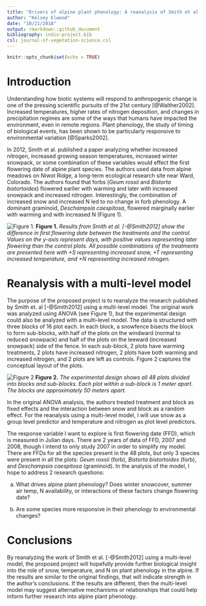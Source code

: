 ```yaml
---
title: "Drivers of alpine plant phenology: A reanalysis of Smith et al. (2012)"
author: "Kelsey Elwood"
date: "10/21/2018"
output: rmarkdown::github_document
bibliography: indiv-project.bib
csl: journal-of-vegetation-science.csl
---
```


```r
knitr::opts_chunk$set(echo = TRUE)
```

# Introduction
Understanding how biotic systems will respond to anthropogenic change is one of the pressing scientific pursuits of the 21st century [@Walther2002]. Increased temperatures, higher rates of nitrogen deposition, and changes in precipitation regimes are some of the ways that humans have impacted the environment, even in remote regions. Plant phenology, the study of timing of biological events, has been shown to be particularly responsive to environmental variation [@Sparks2002]. 

In 2012, Smith et al. published a paper analyzing whether increased nitrogen, increased growing season temperatures, increased winter snowpack, or some combination of these variables would effect the first flowering date of alpine plant species. The authors used data from alpine meadows on Niwot Ridge, a long-term ecological research site near Ward, Colorado. The authors found that forbs (*Geum rossii* and _Bistorta bistortoides_) flowered earlier with warming and later with increased snowpack and increased nitrogen. Interestingly, the combination of increased snow and increased N led to no change in forb phenology. A dominant graminoid, *Deschampsia caespitosa*, flowered marginally earlier with warming and with increased N (Figure 1). 

![Figure 1.](figures/fig1_Smith&al2012.png)
__Figure 1.__ *Results from Smith et al. [-@Smith2012] show the difference in first flowering date between the treatments and the control. Values on the y-axis represent days, with positive values representing later flowering than the control plots. All possible combinations of the treatments are presented here with +S representing increased snow, +T representing increased temperature, and +N representing increased nitrogen.*


# Reanalysis with a multi-level model

The purpose of the proposed project is to reanalyze the research published by Smith et. al [-@Smith2012] using a multi-level model. The original work was analyzed using ANOVA (see Figure 1), but the experimental design could also be analyzed with a multi-level model. The data is structured with three blocks of 16 plot each. In each block, a snowfence bisects the block to form sub-blocks, with half of the plots on the windward (normal to reduced snowpack) and half of the plots on the leeward (increased snowpack) side of the fence. In each sub-block, 2 plots have warming treatments, 2 plots have increased nitrogen, 2 plots have both warming and increased nitrogen, and 2 plots are left as controls. Figure 2 captures the conceptual layout of the plots.


![Figure 2](figures/indiv-proj-method-schematic_kelsey-e.png)
__Figure 2.__ *The experimental design shows all 48 plots divided into blocks and sub-blocks. Each plot within a sub-block is 1 meter apart. The blocks are approximately 50 meters apart.*


In the original ANOVA analysis, the authors treated treatment and block as fixed effects and the interaction between snow and block as a random effect. For the reanalysis using a multi-level model, I will use snow as a group level predictor and temperature and nitrogen as plot level predictors. 

The response variable I want to explore is first flowering date (FFD), which is measured in Julian days. There are 2 years of data of FFD, 2007 and 2008, though I intend to only study 2007 in order to simplify my model. There are FFDs for all the species present in the 48 plots, but only 3 species were present in all the plots: *Geum rossii* (forb), *Bistorta bistortoides* (forb), and *Deschampsia caespitosa* (graminoid). In the analysis of the model, I hope to address 2 research questions:

(a) What drives alpine plant phenology? Does winter snowcover, summer air temp, N availability, or interactions of these factors change flowering date?    

(b) Are some species more responsive in their phenology to environmental changes?

# Conclusions
By reanalyzing the work of Smith et al. [-@Smith2012] using a multi-level model, the proposed project will hopefully provide further biological insight into the role of snow, temperature, and N on plant phenology in the alpine. If the results are similar to the original findings, that will indicate strength in the author's conclusions. If the results are different, then the multi-level model may suggest alternative mechanisms or relationships that could help inform further research into alpine plant phenology. 